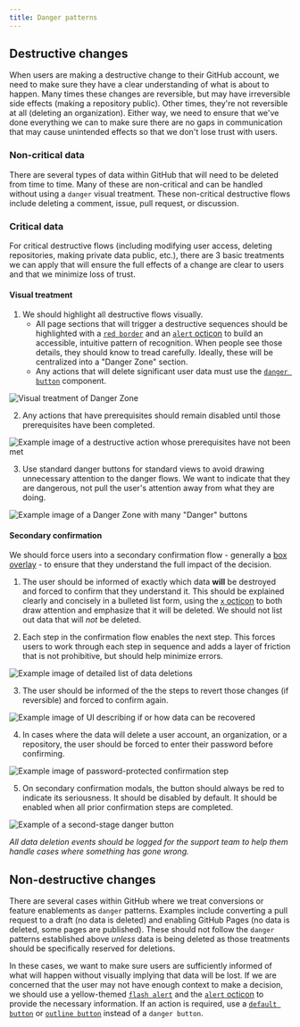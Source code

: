 ```yaml
---
title: Danger patterns
---
```



## Destructive changes

When users are making a destructive change to their GitHub account, we need to make sure they have a clear understanding of what is about to happen. Many times these changes are reversible, but may have irreversible side effects (making a repository public). Other times, they're not reversible at all (deleting an organization). Either way, we need to ensure that we've done everything we can to make sure there are no gaps in communication that may cause unintended effects so that we don't lose trust with users.

### Non-critical data

There are several types of data within GitHub that will need to be deleted from time to time. Many of these are non-critical and can be handled without using a `danger` visual treatment. These non-critical destructive flows include deleting a comment, issue, pull request, or discussion.

### Critical data

For critical destructive flows (including modifying user access, deleting repositories, making private data public, etc.), there are 3 basic treatments we can apply that will ensure the full effects of a change are clear to users and that we minimize loss of trust.

#### Visual treatment

1. We should highlight all destructive flows visually. 
    - All page sections that will trigger a destructive sequences should be highlighted with a [`red border`](https://primer.style/css/utilities/borders#border-colors) and an [`alert` octicon](https://primer.style/octicons/alert-16) to build an accessible, intuitive pattern of recognition. When people see those details, they should know to tread carefully. Ideally, these will be centralized into a "Danger Zone" section.
    - Any actions that will delete significant user data must use the [`danger button`](https://primer.style/css/components/buttons#danger-button) component.

<img alt='Visual treatment of Danger Zone' src={Img1} />

2. Any actions that have prerequisites should remain disabled until those prerequisites have been completed.

<img alt='Example image of a destructive action whose prerequisites have not been met' src={Img2} />

3. Use standard danger buttons for standard views to avoid drawing unnecessary attention to the danger flows. We want to indicate that they are dangerous, not pull the user's attention away from what they are doing.

<img alt='Example image of a Danger Zone with many "Danger" buttons' src={Img3} />


#### Secondary confirmation

We should force users into a secondary confirmation flow - generally a [box overlay](https://primer.style/css/components/box-overlay) - to ensure that they understand the full impact of the decision. 

1. The user should be informed of exactly which data **will** be destroyed and forced to confirm that they understand it. This should be explained clearly and concisely in a bulleted list form, using the [`x` octicon](https://primer.style/octicons/x-16) to both draw attention and emphasize that it will be deleted. We should not list out data that will *not* be deleted.

2. Each step in the confirmation flow enables the next step. This forces users to work through each step in sequence and adds a layer of friction that is not prohibitive, but should help minimize errors.

<img alt='Example image of detailed list of data deletions' src={Img4} />

3. The user should be informed of the the steps to revert those changes (if reversible) and forced to confirm again.

<img alt='Example image of UI describing if or how data can be recovered' src={Img5} />

4. In cases where the data will delete a user account, an organization, or a repository, the user should be forced to enter their password before confirming.

<img alt='Example image of password-protected confirmation step' src={Img6} />

5. On secondary confirmation modals, the button should always be red to indicate its seriousness. It should be disabled by default. It should be enabled when all prior confirmation steps are completed.

<img alt='Example of a second-stage danger button' src={Img7} />


_All data deletion events should be logged for the support team to help them handle cases where something has gone wrong._

## Non-destructive changes

There are several cases within GitHub where we treat conversions or feature enablements as `danger` patterns. Examples include converting a pull request to a draft (no data is deleted) and enabling GitHub Pages (no data is deleted, some pages are published). These should not follow the `danger` patterns established above *unless* data is being deleted as those treatments should be specifically reserved for deletions.

In these cases, we want to make sure users are sufficiently informed of what will happen without visually implying that data will be lost. If we are concerned that the user may not have enough context to make a decision, we should use a yellow-themed [`flash alert`](https://primer.style/css/components/box#boxes-with-flash-alerts) and the [`alert` octicon](https://primer.style/octicons/alert-16) to provide the necessary information. If an action is required, use a [`default button`](https://primer.style/css/components/buttons#default-button) or [`outline button`](https://primer.style/css/components/buttons#outline-button) instead of a `danger button`.